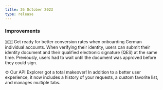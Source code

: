 ```yaml
---
title: 26 October 2023
type: release
---
```


### Improvements

🇩🇪 Get ready for better conversion rates when onboarding German individual accounts.
When verifying their identity, users can submit their identity document and their
qualified electronic signature (QES) at the same time. Previously, users had to wait
until the document was approved before they could sign.

⚙️ Our API Explorer got a total makeover! In addition to a better user experience, it now includes a history of your requests, a custom favorite list, and manages multiple tabs.
